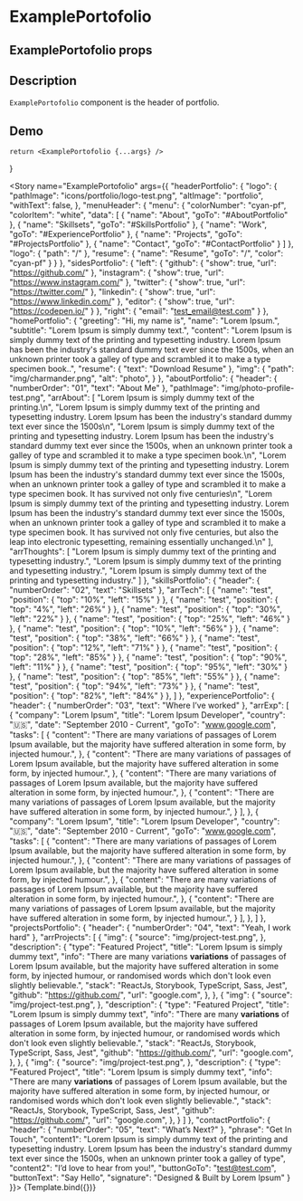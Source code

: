 
<Meta title="ExamplePortofolio" component={ExamplePortofolio} />

# ExamplePortofolio

## ExamplePortofolio props
<ArgsTable of={ExamplePortofolio} />

## Description

`ExamplePortofolio` component is the header of portfolio.

## Demo

    return <ExamplePortofolio {...args} />
}

<Story name="ExamplePortofolio" args={{
    "headerPortfolio": {
        "logo": {
            "pathImage": "icons/portfolio/logo-test.png",
            "altImage": "portfolio",
            "withText": false,
        },
        "menuHeader": {
            "menu": {
                "colorNumber": "cyan-pf",
                "colorItem": "white",
                "data": [
                    {
                        "name": "About",
                        "goTo": "#AboutPortfolio"
                    },
                    {
                        "name": "Skillsets",
                        "goTo": "#SkillsPortfolio"
                    },
                    {
                        "name": "Work",
                        "goTo": "#ExperiencePortfolio"
                    },
                    {
                        "name": "Projects",
                        "goTo": "#ProjectsPortfolio"
                    },
                    {
                        "name": "Contact",
                        "goTo": "#ContactPortfolio"
                    }
                ]
            },
            "logo": {
                "path": "/"
            },
            "resume": {
                "name": "Resume",
                "goTo": "/",
                "color": "cyan-pf"
            }
        }
    },
    "sidesPortfolio": {
        "left": {
            "github": {
                "show": true,
                "url": "https://github.com/"
            },
            "instagram": {
                "show": true,
                "url": "https://www.instagram.com/"
            },
            "twitter": {
                "show": true,
                "url": "https://twitter.com/"
            },
            "linkedin": {
                "show": true,
                "url": "https://www.linkedin.com/"
            },
            "editor": {
                "show": true,
                "url": "https://codepen.io/"
            }
        },
        "right": {
            "email": "test_email@test.com"
        }
    },
    "homePortfolio": {
        "greeting": "Hi, my name is",
        "name": "Lorem Ipsum.",
        "subtitle": "Lorem Ipsum is simply dummy text.",
        "content": "Lorem Ipsum is simply dummy text of the printing and typesetting industry. Lorem Ipsum has been the industry's standard dummy text ever since the 1500s, when an unknown printer took a galley of type and scrambled it to make a type specimen book..",
        "resume": {
            "text": "Download Resume"
        },
        "img": {
            "path": "img/charmander.png",
            "alt": "photo",
        }
    },
    "aboutPortfolio": {
        "header": {
            "numberOrder": "01",
            "text": "About Me"
        },
        "pathImage": "img/photo-profile-test.png",
        "arrAbout": [
            "Lorem Ipsum is simply dummy text of the printing.\n",
            "Lorem Ipsum is simply dummy text of the printing and typesetting industry. Lorem Ipsum has been the industry's standard dummy text ever since the 1500s\n",
            "Lorem Ipsum is simply dummy text of the printing and typesetting industry. Lorem Ipsum has been the industry's standard dummy text ever since the 1500s, when an unknown printer took a galley of type and scrambled it to make a type specimen book.\n",
            "Lorem Ipsum is simply dummy text of the printing and typesetting industry. Lorem Ipsum has been the industry's standard dummy text ever since the 1500s, when an unknown printer took a galley of type and scrambled it to make a type specimen book. It has survived not only five centuries\n",
            "Lorem Ipsum is simply dummy text of the printing and typesetting industry. Lorem Ipsum has been the industry's standard dummy text ever since the 1500s, when an unknown printer took a galley of type and scrambled it to make a type specimen book. It has survived not only five centuries, but also the leap into electronic typesetting, remaining essentially unchanged.\n"
        ],
        "arrThoughts": [
            "Lorem Ipsum is simply dummy text of the printing and typesetting industry.",
            "Lorem Ipsum is simply dummy text of the printing and typesetting industry.",
            "Lorem Ipsum is simply dummy text of the printing and typesetting industry."
        ]
    },
    "skillsPortfolio": {
        "header": {
            "numberOrder": "02",
            "text": "Skillsets"
        },
        "arrTech": [
            { "name": "test", "position": { "top": "10%", "left": "15%" } },
            { "name": "test", "position": { "top": "4%", "left": "26%" } },
            { "name": "test", "position": { "top": "30%", "left": "22%" } },
            { "name": "test", "position": { "top": "25%", "left": "46%" } },
            { "name": "test", "position": { "top": "10%", "left": "56%" } },
            { "name": "test", "position": { "top": "38%", "left": "66%" } },
            { "name": "test", "position": { "top": "12%", "left": "71%" } },
            { "name": "test", "position": { "top": "28%", "left": "85%" } },
            { "name": "test", "position": { "top": "90%", "left": "11%" } },
            { "name": "test", "position": { "top": "95%", "left": "30%" } },
            { "name": "test", "position": { "top": "85%", "left": "55%" } },
            { "name": "test", "position": { "top": "94%", "left": "73%" } },
            { "name": "test", "position": { "top": "82%", "left": "84%" } },
        ]
    },
    "experiencePortfolio": {
        "header": {
            "numberOrder": "03",
            "text": "Where I’ve worked"
        },
        "arrExp": [
            {
                "company": "Lorem Ipsum",
                "title": "Lorem Ipsum Developer",
                "country": "🇺🇸",
                "date": "September 2010 - Current",
                "goTo": "www.google.com",
                "tasks": [
                    {
                        "content": "There are many variations of passages of Lorem Ipsum available, but the majority have suffered alteration in some form, by injected humour.",
                    },
                    {
                        "content": "There are many variations of passages of Lorem Ipsum available, but the majority have suffered alteration in some form, by injected humour.",
                    },
                    {
                        "content": "There are many variations of passages of Lorem Ipsum available, but the majority have suffered alteration in some form, by injected humour.",
                    },
                    {
                        "content": "There are many variations of passages of Lorem Ipsum available, but the majority have suffered alteration in some form, by injected humour.",
                    }
                ],
            },
            {
                "company": "Lorem Ipsum",
                "title": "Lorem Ipsum Developer",
                "country": "🇺🇸",
                "date": "September 2010 - Current",
                "goTo": "www.google.com",
                "tasks": [
                    {
                        "content": "There are many variations of passages of Lorem Ipsum available, but the majority have suffered alteration in some form, by injected humour.",
                    },
                    {
                        "content": "There are many variations of passages of Lorem Ipsum available, but the majority have suffered alteration in some form, by injected humour.",
                    },
                    {
                        "content": "There are many variations of passages of Lorem Ipsum available, but the majority have suffered alteration in some form, by injected humour.",
                    },
                    {
                        "content": "There are many variations of passages of Lorem Ipsum available, but the majority have suffered alteration in some form, by injected humour.",
                    }
                ],
            },
        ]
    },
    "projectsPortfolio": {
        "header": {
            "numberOrder": "04",
            "text": "Yeah, I work hard"
        },
        "arrProjects": [
            {
                "img": {
                    "source": "img/project-test.png",
                },
                "description": {
                    "type": "Featured Project",
                    "title": "Lorem Ipsum is simply dummy text",
                    "info": "There are many variations <strong>variations</strong> of passages of Lorem Ipsum available, but the majority have suffered alteration in some form, by injected humour, or randomised words which don't look even slightly believable.",
                    "stack": "ReactJs, Storybook, TypeScript, Sass, Jest",
                    "github": "https://github.com/",
                    "url": "google.com",
                },
            },
            {
                "img": {
                    "source": "img/project-test.png",
                },
                "description": {
                    "type": "Featured Project",
                    "title": "Lorem Ipsum is simply dummy text",
                    "info": "There are many <strong>variations</strong> of passages of Lorem Ipsum available, but the majority have suffered alteration in some form, by injected humour, or randomised words which don't look even slightly believable.",
                    "stack": "ReactJs, Storybook, TypeScript, Sass, Jest",
                    "github": "https://github.com/",
                    "url": "google.com",
                },
            },
            {
                "img": {
                    "source": "img/project-test.png",
                },
                "description": {
                    "type": "Featured Project",
                    "title": "Lorem Ipsum is simply dummy text",
                    "info": "There are many <strong>variations</strong> of passages of Lorem Ipsum available, but the majority have suffered alteration in some form, by injected humour, or randomised words which don't look even slightly believable.",
                    "stack": "ReactJs, Storybook, TypeScript, Sass, Jest",
                    "github": "https://github.com/",
                    "url": "google.com",
                },
            }
    ]
    },
    "contactPortfolio": {
        "header": {
            "numberOrder": "05",
            "text": "What’s Next?"
        },
        "phrase": "Get In Touch",
        "content1": "Lorem Ipsum is simply dummy text of the printing and typesetting industry. Lorem Ipsum has been the industry's standard dummy text ever since the 1500s, when an unknown printer took a galley of type",
        "content2": "I’d love to hear from you!",
        "buttonGoTo": "test@test.com",
        "buttonText": "Say Hello",
        "signature": "Designed & Built by Lorem Ipsum"
    }
}}>
{Template.bind({})}
</Story>

